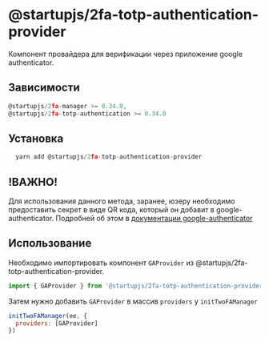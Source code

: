 # @startupjs/2fa-totp-authentication-provider

Компонент провайдера для верификации через приложение google authenticator.

## Зависимости

```js
@startupjs/2fa-manager >= 0.34.0,
@startupjs/2fa-totp-authentication >= 0.34.0
```

## Установка

```js
  yarn add @startupjs/2fa-totp-authentication-provider
```

## !ВАЖНО!

Для использования данного метода, заранее, юзеру необходимо предоставить секрет в виде QR кода, который он добавит в google-authenticator. Подробней об этом в [документации google-authenticator](/docs/libraries/2fa/2fa-totp-authentication)

## Использование

Необходимо импортировать компонент `GAProvider` из @startupjs/2fa-totp-authentication-provider.

```js
import { GAProvider } from '@startupjs/2fa-totp-authentication-provider'
```

Затем нужно добавить `GAProvider` в массив `providers` у `initTwoFAManager`

```js
initTwoFAManager(ee, {
  providers: [GAProvider]
})
```
